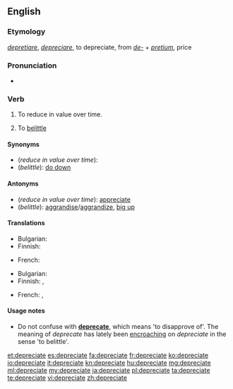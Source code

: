 ==English==

===Etymology===
{{etyl|la|en}} ''[[depretiare]]'', ''[[depreciare]]'', to depreciate, from ''[[de-#Latin|de-]]'' + ''[[pretium]]'', price

===Pronunciation===
* {{a|UK}} {{IPA|/dɪˈpɹiːʃɪeɪt/}}

===Verb===
{{en-verb|depreciat|ing}}

# {{context|intransitive}} To reduce in value over time.
# {{context|transitive}} To [[belittle]]

====Synonyms====
* (''reduce in value over time''):
* (''belittle''): [[do down]]

====Antonyms====
* (''reduce in value over time''): [[appreciate]]
* (''belittle''): [[aggrandise]]/[[aggrandize]], [[big up]] {{qualifier|slang}}

====Translations====
{{trans-top|To reduce in value over time}}
* Bulgarian: {{t+|bg|обезценявам}}
* Finnish: {{t+|fi|laskea}}
{{trans-mid}}
* French: {{t+|fr|déprécier}}
{{trans-bottom}}
{{trans-top|To [[belittle]]}}
* Bulgarian: {{t+|bg|подценявам}}
* Finnish: {{t-|fi|vähätellä}}, {{t-|fi|väheksyä}}
{{trans-mid}}
* French: {{t+|fr|déprécier}}, {{t+|fr|rabaisser}}
{{trans-bottom}}

====Usage notes====
* Do not confuse with '''[[deprecate]]''', which means 'to disapprove of'. The meaning of ''deprecate'' has lately been [[encroach]]ing on ''depreciate'' in the sense 'to belittle'.

[[et:depreciate]]
[[es:depreciate]]
[[fa:depreciate]]
[[fr:depreciate]]
[[ko:depreciate]]
[[io:depreciate]]
[[it:depreciate]]
[[kn:depreciate]]
[[hu:depreciate]]
[[mg:depreciate]]
[[ml:depreciate]]
[[my:depreciate]]
[[ja:depreciate]]
[[pl:depreciate]]
[[ta:depreciate]]
[[te:depreciate]]
[[vi:depreciate]]
[[zh:depreciate]]